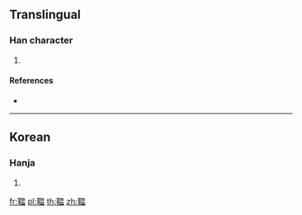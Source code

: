 {{character info/new}}
==Translingual==

===Han character===
{{Han char|rn=177|rad=革|as=09|sn=18|four=|canj=TJABT}}

# {{defn|Han|sort=革09}}

====References====
* {{Han ref|kx=1391.071|dj=1905.081|hdz=74342.171|uh=97B0|ud=38832}}

----

==Korean==

===Hanja===
{{ko-hanja|hangeul=온|eumhun=|rv=on|mr=on|y=on}}

# {{defn|lang=ko|sort=革09}}

[[fr:鞰]]
[[pl:鞰]]
[[th:鞰]]
[[zh:鞰]]